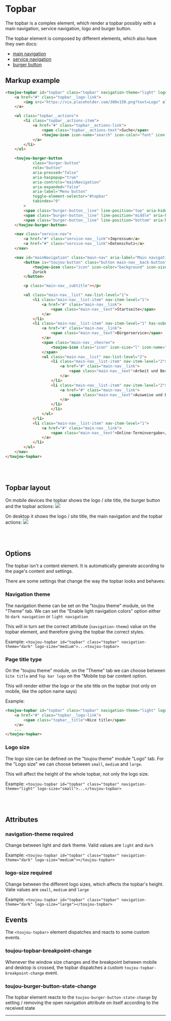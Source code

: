 
# Topbar

The topbar is a complex element, which render a topbar possibly with a main navigation, service navigation, logo and burger button.

The topbar element is composed by different elements, which also have they own docs:
- [main navigation](#main-navigation)
- [service navigation](#service-navigation)
- [burger button](#burger-button)

## Markup example
```html
<toujou-topbar id="topbar" class="topbar" navigation-theme="light" logo-size="medium">
    <a href="#" class="topbar__logo-link">
        <img src="https://via.placeholder.com/300x150.png?text=Logo" alt="logo" class="topbar__logo">
    </a>

    <ul class="topbar__actions">
        <li class="topbar__actions-item">
            <a href="#" class="topbar__actions-link">
                <span class="topbar__actions-text">Suche</span>
                <toujou-icon icon-name="search" icon-color="font" icon-size="xl" class="icon"></toujou-icon>
            </a>
        </li>
    </ul>

    <toujou-burger-button
            class="burger-button"
            role="button"
            aria-pressed="false"
            aria-haspopup="true"
            aria-controls="mainNavigation"
            aria-expanded="false"
            aria-label="Menu button"
            toggle-element-selector="#topbar"
            tabindex="0"
        >
        <span class="burger-button__line" line-position="top" aria-hidden="true" slot="content"></span>
        <span class="burger-button__line" line-position="middle" aria-hidden="true" slot="content"></span>
        <span class="burger-button__line" line-position="bottom" aria-hidden="true" slot="content"></span>
    </toujou-burger-button>

    <nav class="service-nav">
        <a href="#" class="service-nav__link">Impressum</a>
        <a href="#" class="service-nav__link">Datenschutz</a>
    </nav>

    <nav id="mainNavigation" class="main-nav" aria-label="Main navigation" open-level="1">
        <button is="toujou-button" class="button main-nav__back-button" button-type="default" button-size="normal" button-variant="primary" button-icon-position="left">
            <toujou-icon class="icon" icon-color="background" icon-size="m" icon-name="arrow-left"></toujou-icon>
            Zurück
        </button>

        <p class="main-nav__subtitle"></p>

        <ul class="main-nav__list" nav-list-level="1">
            <li class="main-nav__list-item" nav-item-level="1">
                <a href="#" class="main-nav__link">
                    <span class="main-nav__text">Startseite</span>
                </a>
            </li>
            <li class="main-nav__list-item" nav-item-level="1" has-subnav="">
                <a href="#" class="main-nav__link">
                    <span class="main-nav__text">Bürgerservice</span>
                </a>
                <span class="main-nav__chevron">
                    <toujou-icon class="icon" icon-size="l" icon-name="chevron-right" icon-color="background"></toujou-icon>
                </span>
                <ul class="main-nav__list" nav-list-level="2">
                    <li class="main-nav__list-item" nav-item-level="2">
                        <a href="#" class="main-nav__link">
                            <span class="main-nav__text">Arbeit und Beruf</span>
                        </a>
                    </li>
                    <li class="main-nav__list-item" nav-item-level="2">
                        <a href="#" class="main-nav__link">
                            <span class="main-nav__text">Ausweise und Dokumente</span>
                        </a>
                    </li>
                    </li>
                </ul>
            </li>
            <li class="main-nav__list-item" nav-item-level="1">
                <a href="#" class="main-nav__link">
                    <span class="main-nav__text">Online-Terminvergabe</span>
                </a>
            </li>
        </ul>
    </nav>
</toujou-topbar>
```

<br/>
<br/>

## Topbar layout
On mobile devices the topbar shows the logo / site title, the burger button and the topbar actions:
<img src={TopbarMobileImage}/>

On desktop it shows the logo / site title, the main navigation and the topbar actions:
<img src={TopbarDesktopImage}/>

<br/>
<br/>

## Options
The topbar isn't a content element. It is automatically generate according to the page's content and settings.

There are some settings that change the way the topbar looks and behaves:

### Navigation theme
The navigation theme can be set on the "toujou theme" module, on the "Theme" tab. We can set the "Enable light navigation colors" option either to `dark navigation` or `light navigation`

This will in turn set the correct attribute (`navigation-theme`) value on the topbar element, and therefore giving the topbar the correct styles.

Example: `<toujou-topbar id="topbar" class="topbar" navigation-theme="dark" logo-size="medium">...<toujou-topbar>`

### Page title type
On the "toujou theme" module, on the "Theme" tab we can choose between `Site title` and `Top bar logo` on the "Mobile top bar content option.

This will render either the logo or the site title on the topbar (not only on mobile, like the option name says)

Example:
```html
<toujou-topbar id="topbar" class="topbar" navigation-theme="light" logo-size="medium">
    <a href="#" class="topbar__logo-link">
        <span class="topbar__title">Nice title</span>
    </a>
    ...
</toujou-topbar>
```

### Logo size
The logo size can be defined on the "toujou theme" module "Logo" tab. For the "Logo size" we can choose between `small`, `medium` and `large`.

This will affect the height of the whole topbar, not only the logo size.

Example: `<toujou-topbar id="topbar" class="topbar" navigation-theme="light" logo-size="small">...</toujou-topbar>`

<br/>
<br/>

## Attributes

### navigation-theme <toujou-chip class="chip" chip-bg-color="warning">required</toujou-chip>
Change between light and dark theme. Valid values are `light` and `dark`

Example: `<toujou-topbar id="topbar" class="topbar" navigation-theme="dark" logo-size="medium"></toujou-topbar>`

### logo-size <toujou-chip class="chip" chip-bg-color="warning">required</toujou-chip>
Change between the different logo sizes, which affects the topbar's height. Valie values are `small`, `medium` and `large`

Example: `<toujou-topbar id="topbar" class="topbar" navigation-theme="dark" logo-size="large"></toujou-topbar>`

## Events
The `<toujou-topbar>` element dispatches and reacts to some custom events.

### toujou-topbar-breakpoint-change
Whenever the window size changes and the breakpoint between mobile and desktop is crossed, the topbar dispatches a custom `toujou-topbar-breakpoint-change` event.

### toujou-burger-button-state-change
The topbar element reacts to the `toujou-burger-button-state-change` by setting / removing the open navigation attribute on itself according to the received state

-------

<a id="main-navigation" />
<MainNavDocs />

<br/>
<br/>

<a id="service-navigation" />
<ServiceNavDocs />

<br/>
<br/>

<a id="burger-button" />
<BurgerButtonDocs />
